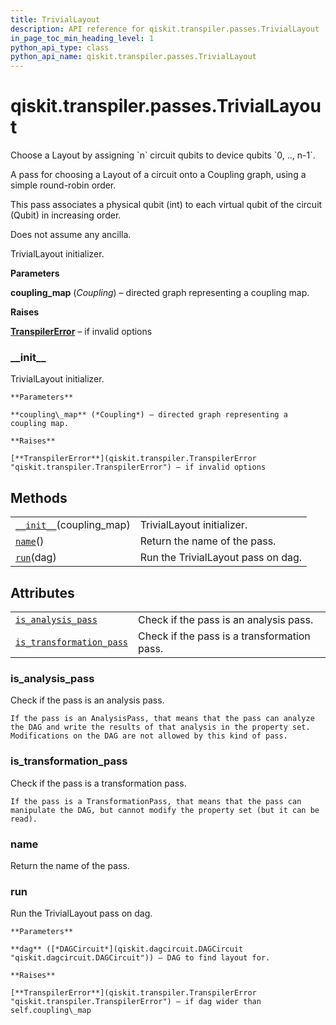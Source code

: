 ```yaml
---
title: TrivialLayout
description: API reference for qiskit.transpiler.passes.TrivialLayout
in_page_toc_min_heading_level: 1
python_api_type: class
python_api_name: qiskit.transpiler.passes.TrivialLayout
---
```


<span id="qiskit-transpiler-passes-triviallayout" />

# qiskit.transpiler.passes.TrivialLayout

<Class id="qiskit.transpiler.passes.TrivialLayout" isDedicatedPage={true} github="https://github.com/qiskit/qiskit/tree/stable/0.16/qiskit/transpiler/passes/layout/trivial_layout.py" signature="TrivialLayout(*args, **kwargs)">
  Choose a Layout by assigning `n` circuit qubits to device qubits `0, .., n-1`.

  A pass for choosing a Layout of a circuit onto a Coupling graph, using a simple round-robin order.

  This pass associates a physical qubit (int) to each virtual qubit of the circuit (Qubit) in increasing order.

  Does not assume any ancilla.

  TrivialLayout initializer.

  **Parameters**

  **coupling\_map** (*Coupling*) – directed graph representing a coupling map.

  **Raises**

  [**TranspilerError**](qiskit.transpiler.TranspilerError "qiskit.transpiler.TranspilerError") – if invalid options

  ### \_\_init\_\_

  <Function id="qiskit.transpiler.passes.TrivialLayout.__init__" signature="__init__(coupling_map)">
    TrivialLayout initializer.

    **Parameters**

    **coupling\_map** (*Coupling*) – directed graph representing a coupling map.

    **Raises**

    [**TranspilerError**](qiskit.transpiler.TranspilerError "qiskit.transpiler.TranspilerError") – if invalid options
  </Function>

  ## Methods

  |                                                                                                                                 |                                    |
  | ------------------------------------------------------------------------------------------------------------------------------- | ---------------------------------- |
  | [`__init__`](#qiskit.transpiler.passes.TrivialLayout.__init__ "qiskit.transpiler.passes.TrivialLayout.__init__")(coupling\_map) | TrivialLayout initializer.         |
  | [`name`](#qiskit.transpiler.passes.TrivialLayout.name "qiskit.transpiler.passes.TrivialLayout.name")()                          | Return the name of the pass.       |
  | [`run`](#qiskit.transpiler.passes.TrivialLayout.run "qiskit.transpiler.passes.TrivialLayout.run")(dag)                          | Run the TrivialLayout pass on dag. |

  ## Attributes

  |                                                                                                                                                            |                                             |
  | ---------------------------------------------------------------------------------------------------------------------------------------------------------- | ------------------------------------------- |
  | [`is_analysis_pass`](#qiskit.transpiler.passes.TrivialLayout.is_analysis_pass "qiskit.transpiler.passes.TrivialLayout.is_analysis_pass")                   | Check if the pass is an analysis pass.      |
  | [`is_transformation_pass`](#qiskit.transpiler.passes.TrivialLayout.is_transformation_pass "qiskit.transpiler.passes.TrivialLayout.is_transformation_pass") | Check if the pass is a transformation pass. |

  ### is\_analysis\_pass

  <Function id="qiskit.transpiler.passes.TrivialLayout.is_analysis_pass" signature="property is_analysis_pass">
    Check if the pass is an analysis pass.

    If the pass is an AnalysisPass, that means that the pass can analyze the DAG and write the results of that analysis in the property set. Modifications on the DAG are not allowed by this kind of pass.
  </Function>

  ### is\_transformation\_pass

  <Function id="qiskit.transpiler.passes.TrivialLayout.is_transformation_pass" signature="property is_transformation_pass">
    Check if the pass is a transformation pass.

    If the pass is a TransformationPass, that means that the pass can manipulate the DAG, but cannot modify the property set (but it can be read).
  </Function>

  ### name

  <Function id="qiskit.transpiler.passes.TrivialLayout.name" signature="name()">
    Return the name of the pass.
  </Function>

  ### run

  <Function id="qiskit.transpiler.passes.TrivialLayout.run" signature="run(dag)">
    Run the TrivialLayout pass on dag.

    **Parameters**

    **dag** ([*DAGCircuit*](qiskit.dagcircuit.DAGCircuit "qiskit.dagcircuit.DAGCircuit")) – DAG to find layout for.

    **Raises**

    [**TranspilerError**](qiskit.transpiler.TranspilerError "qiskit.transpiler.TranspilerError") – if dag wider than self.coupling\_map
  </Function>
</Class>

